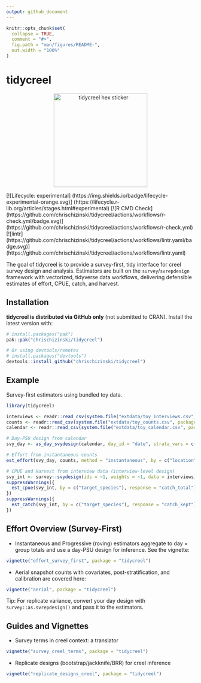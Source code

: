 ```yaml
---
output: github_document
---
```


<!-- README.md is generated from README.Rmd. Please edit that file -->

```r
knitr::opts_chunk$set(
  collapse = TRUE,
  comment = "#>",
  fig.path = "man/figures/README-",
  out.width = "100%"
)
```


# tidycreel

<p align="center">
  <img src="man/figures/tidycreel-hex.svg" alt="tidycreel hex sticker" width="250"/>
</p>

<!-- badges: start -->
[![Lifecycle: experimental]
(https://img.shields.io/badge/lifecycle-experimental-orange.svg)]
(https://lifecycle.r-lib.org/articles/stages.html#experimental)
[![R CMD Check]
(https://github.com/chrischizinski/tidycreel/actions/workflows/r-check.yml/badge.svg)]
(https://github.com/chrischizinski/tidycreel/actions/workflows/r-check.yml)
[![lintr]
(https://github.com/chrischizinski/tidycreel/actions/workflows/lintr.yaml/badge.svg)]
(https://github.com/chrischizinski/tidycreel/actions/workflows/lintr.yaml)
<!-- badges: end -->

The goal of tidycreel is to provide a survey-first, tidy interface for creel
survey design and analysis. Estimators are built on the `survey`/`svrepdesign`
framework with vectorized, tidyverse data workflows, delivering defensible
estimates of effort, CPUE, catch, and harvest.

## Installation

**tidycreel is distributed via GitHub only** (not submitted to CRAN). Install the latest version with:

``` r
# install.packages("pak")
pak::pak("chrischizinski/tidycreel")

# Or using devtools/remotes
# install.packages("devtools")
devtools::install_github("chrischizinski/tidycreel")
```

## Example

Survey-first estimators using bundled toy data.

```r
library(tidycreel)

interviews <- readr::read_csv(system.file("extdata/toy_interviews.csv", package = "tidycreel"))
counts <- readr::read_csv(system.file("extdata/toy_counts.csv", package = "tidycreel"))
calendar <- readr::read_csv(system.file("extdata/toy_calendar.csv", package = "tidycreel"))

# Day-PSU design from calendar
svy_day <- as_day_svydesign(calendar, day_id = "date", strata_vars = c("day_type","month"))

# Effort from instantaneous counts
est_effort(svy_day, counts, method = "instantaneous", by = c("location"))

# CPUE and Harvest from interview data (interview-level design)
svy_int <- survey::svydesign(ids = ~1, weights = ~1, data = interviews)
suppressWarnings({
  est_cpue(svy_int, by = c("target_species"), response = "catch_total")
})
suppressWarnings({
  est_catch(svy_int, by = c("target_species"), response = "catch_kept")
})
```

## Effort Overview (Survey-First)

- Instantaneous and Progressive (roving) estimators aggregate to day × group
  totals and use a day-PSU design for inference. See the vignette:

``` r
vignette("effort_survey_first", package = "tidycreel")
```

- Aerial snapshot counts with covariates, post-stratification, and calibration
  are covered here:

``` r
vignette("aerial", package = "tidycreel")
```

Tip: For replicate variance, convert your day design with `survey::as.svrepdesign()` and pass it to the estimators.

## Guides and Vignettes

- Survey terms in creel context: a translator

``` r
vignette("survey_creel_terms", package = "tidycreel")
```

- Replicate designs (bootstrap/jackknife/BRR) for creel inference

``` r
vignette("replicate_designs_creel", package = "tidycreel")
```
